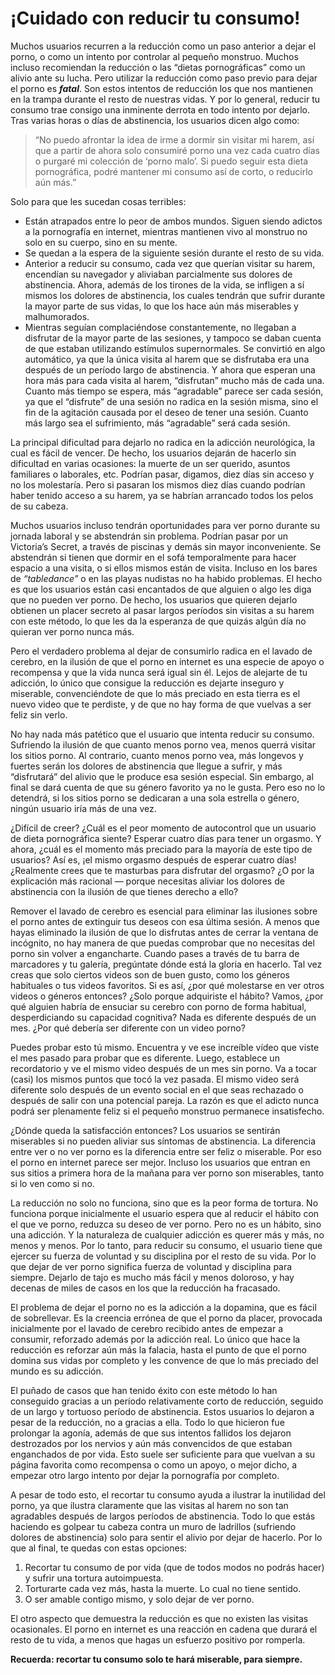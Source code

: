 # ¡Cuidado con reducir tu consumo! {#cuidado-con-reducir-tu-consumo}

Muchos usuarios recurren a la reducción como un paso anterior a dejar el porno, o como un intento por controlar al pequeño monstruo. Muchos incluso recomiendan la reducción o las "dietas pornográficas" como un alivio ante su lucha. Pero utilizar la reducción como paso previo para dejar el porno es _**fatal**_. Son estos intentos de reducción los que nos mantienen en la trampa durante el resto de nuestras vidas. Y por lo general, reducir tu consumo trae consigo una inminente derrota en todo intento por dejarlo. Tras varias horas o días de abstinencia, los usuarios dicen algo como:

> "No puedo afrontar la idea de irme a dormir sin visitar mi harem, así que a partir de ahora solo consumiré porno una vez cada cuatro días o purgaré mi colección de 'porno malo'. Si puedo seguir esta dieta pornográfica, podré mantener mi consumo así de corto, o reducirlo aún más."

Solo para que les sucedan cosas terribles:

* Están atrapados entre lo peor de ambos mundos. Siguen siendo adictos a la pornografía en internet, mientras mantienen vivo al monstruo no solo en su cuerpo, sino en su mente.
* Se quedan a la espera de la siguiente sesión durante el resto de su vida.
* Anterior a reducir su consumo, cada vez que querían visitar su harem, encendían su navegador y aliviaban parcialmente sus dolores de abstinencia. Ahora, además de los tirones de la vida, se infligen a sí mismos los dolores de abstinencia, los cuales tendrán que sufrir durante la mayor parte de sus vidas, lo que los hace aún más miserables y malhumorados.
* Mientras seguían complaciéndose constantemente, no llegaban a disfrutar de la mayor parte de las sesiones, y tampoco se daban cuenta de que estaban utilizando estímulos supernormales. Se convirtió en algo automático, ya que la única visita al harem que se disfrutaba era una después de un período largo de abstinencia. Y ahora que esperan una hora más para cada visita al harem, "disfrutan" mucho más de cada una. Cuanto más tiempo se espera, más "agradable" parece ser cada sesión, ya que el "disfrute" de una sesión no radica en la sesión misma, sino el fin de la agitación causada por el deseo de tener una sesión. Cuanto más largo sea el sufrimiento, más "agradable" será cada sesión.

La principal dificultad para dejarlo no radica en la adicción neurológica, la cual es fácil de vencer. De hecho, los usuarios dejarán de hacerlo sin dificultad en varias ocasiones: la muerte de un ser querido, asuntos familiares o laborales, etc. Podrían pasar, digamos, diez días sin acceso y no los molestaría. Pero si pasaran los mismos diez días cuando podrían haber tenido acceso a su harem, ya se habrían arrancado todos los pelos de su cabeza.

Muchos usuarios incluso tendrán oportunidades para ver porno durante su jornada laboral y se abstendrán sin problema. Podrían pasar por un Victoria's Secret, a través de piscinas y demás sin mayor inconveniente. Se abstendrán si tienen que dormir en el sofá temporalmente para hacer espacio a una visita, o si ellos mismos están de visita. Incluso en los bares de _"tabledance"_ o en las playas nudistas no ha habido problemas. El hecho es que los usuarios están casi encantados de que alguien o algo les diga que no pueden ver porno. De hecho, los usuarios que quieren dejarlo obtienen un placer secreto al pasar largos períodos sin visitas a su harem con este método, lo que les da la esperanza de que quizás algún día no quieran ver porno nunca más.

Pero el verdadero problema al dejar de consumirlo radica en el lavado de cerebro, en la ilusión de que el porno en internet es una especie de apoyo o recompensa y que la vida nunca será igual sin él. Lejos de alejarte de tu adicción, lo único que consigue la reducción es dejarte inseguro y miserable, convenciéndote de que lo más preciado en esta tierra es el nuevo video que te perdiste, y de que no hay forma de que vuelvas a ser feliz sin verlo.

No hay nada más patético que el usuario que intenta reducir su consumo. Sufriendo la ilusión de que cuanto menos porno vea, menos querrá visitar los sitios porno. Al contrario, cuanto menos porno vea, más longevos y fuertes serán los dolores de abstinencia que llegue a sufrir, y más "disfrutará" del alivio que le produce esa sesión especial. Sin embargo, al final se dará cuenta de que su género favorito ya no le gusta. Pero eso no lo detendrá, si los sitios porno se dedicaran a una sola estrella o género, ningún usuario iría más de una vez.

¿Difícil de creer? ¿Cuál es el peor momento de autocontrol que un usuario de dieta pornográfica siente? Esperar cuatro días para tener un orgasmo. Y ahora, ¿cuál es el momento más preciado para la mayoría de este tipo de usuarios? Así es, ¡el mismo orgasmo después de esperar cuatro días! ¿Realmente crees que te masturbas para disfrutar del orgasmo? ¿O por la explicación más racional — porque necesitas aliviar los dolores de abstinencia con la ilusión de que tienes derecho a ello?

Remover el lavado de cerebro es esencial para eliminar las ilusiones sobre el porno antes de extinguir tus deseos con esa última sesión. A menos que hayas eliminado la ilusión de que lo disfrutas antes de cerrar la ventana de incógnito, no hay manera de que puedas comprobar que no necesitas del porno sin volver a engancharte. Cuando pases a través de tu barra de marcadores y tu galería, pregúntate dónde está la gloria en hacerlo. Tal vez creas que solo ciertos videos son de buen gusto, como los géneros habituales o tus videos favoritos. Si es así, ¿por qué molestarse en ver otros videos o géneros entonces? ¿Solo porque adquiriste el hábito? Vamos, ¿por qué alguien habría de ensuciar su cerebro con porno de forma habitual, desperdiciando su capacidad cognitiva? Nada es diferente después de un mes. ¿Por qué debería ser diferente con un video porno?

Puedes probar esto tú mismo. Encuentra y ve ese increíble vídeo que viste el mes pasado para probar que es diferente. Luego, establece un recordatorio y ve el mismo video después de un mes sin porno. Va a tocar (casi) los mismos puntos que tocó la vez pasada. El mismo video será diferente solo después de un evento social en el que seas rechazado o después de salir con una potencial pareja. La razón es que el adicto nunca podrá ser plenamente feliz si el pequeño monstruo permanece insatisfecho.

¿Dónde queda la satisfacción entonces? Los usuarios se sentirán miserables si no pueden aliviar sus síntomas de abstinencia. La diferencia entre ver o no ver porno es la diferencia entre ser feliz o miserable. Por eso el porno en internet parece ser mejor. Incluso los usuarios que entran en sus sitios a primera hora de la mañana para ver porno son miserables, tanto si lo ven como si no.

La reducción no solo no funciona, sino que es la peor forma de tortura. No funciona porque inicialmente el usuario espera que al reducir el hábito con el que ve porno, reduzca su deseo de ver porno. Pero no es un hábito, sino una adicción. Y la naturaleza de cualquier adicción es querer más y más, no menos y menos. Por lo tanto, para reducir su consumo, el usuario tiene que ejercer su fuerza de voluntad y su disciplina por el resto de su vida. Por lo que dejar de ver porno significa fuerza de voluntad y disciplina para siempre. Dejarlo de tajo es mucho más fácil y menos doloroso, y hay decenas de miles de casos en los que la reducción ha fracasado.

El problema de dejar el porno no es la adicción a la dopamina, que es fácil de sobrellevar. Es la creencia errónea de que el porno da placer, provocada inicialmente por el lavado de cerebro recibido antes de empezar a consumir, reforzado además por la adicción real. Lo único que hace la reducción es reforzar aún más la falacia, hasta el punto de que el porno domina sus vidas por completo y les convence de que lo más preciado del mundo es su adicción.

El puñado de casos que han tenido éxito con este método lo han conseguido gracias a un período relativamente corto de reducción, seguido de un largo y tortuoso período de abstinencia. Estos usuarios lo dejaron a pesar de la reducción, no a gracias a ella. Todo lo que hicieron fue prolongar la agonía, además de que sus intentos fallidos los dejaron destrozados por los nervios y aún más convencidos de que estaban enganchados de por vida. Esto suele ser suficiente para que vuelvan a su página favorita como recompensa o como un apoyo, o mejor dicho, a empezar otro largo intento por dejar la pornografía por completo.

A pesar de todo esto, el recortar tu consumo ayuda a ilustrar la inutilidad del porno, ya que ilustra claramente que las visitas al harem no son tan agradables después de largos períodos de abstinencia. Todo lo que estás haciendo es golpear tu cabeza contra un muro de ladrillos (sufriendo dolores de abstinencia) solo para sentir el alivio por dejar de hacerlo. Por lo que al final, te quedas con estas opciones:

1. Recortar tu consumo de por vida (que de todos modos no podrás hacer) y sufrir una tortura autoimpuesta.
2. Torturarte cada vez más, hasta la muerte. Lo cual no tiene sentido.
3. O ser amable contigo mismo, y solo dejar de ver porno.

El otro aspecto que demuestra la reducción es que no existen las visitas ocasionales. El porno en internet es una reacción en cadena que durará el resto de tu vida, a menos que hagas un esfuerzo positivo por romperla.

**Recuerda: recortar tu consumo solo te hará miserable, para siempre.**
